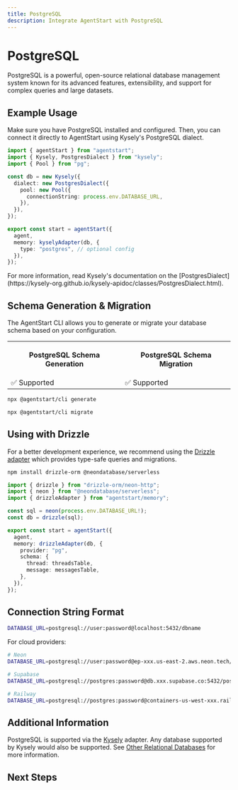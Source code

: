 ```yaml
---
title: PostgreSQL
description: Integrate AgentStart with PostgreSQL
---
```


# PostgreSQL

PostgreSQL is a powerful, open-source relational database management system known for its advanced features, extensibility, and support for complex queries and large datasets.

## Example Usage

Make sure you have PostgreSQL installed and configured. Then, you can connect it directly to AgentStart using Kysely's PostgreSQL dialect.

```ts title="lib/agent.ts"
import { agentStart } from "agentstart";
import { Kysely, PostgresDialect } from "kysely";
import { Pool } from "pg";

const db = new Kysely({
  dialect: new PostgresDialect({
    pool: new Pool({
      connectionString: process.env.DATABASE_URL,
    }),
  }),
});

export const start = agentStart({
  agent,
  memory: kyselyAdapter(db, {
    type: "postgres", // optional config
  }),
});
```

<Callout>
  For more information, read Kysely's documentation on the
  [PostgresDialect](https://kysely-org.github.io/kysely-apidoc/classes/PostgresDialect.html).
</Callout>

## Schema Generation & Migration

The AgentStart CLI allows you to generate or migrate your database schema based on your configuration.

<table>
  <tr className="border-b">
    <th>
      <p className="font-bold text-[16px] mb-1">PostgreSQL Schema Generation</p>
    </th>
    <th>
      <p className="font-bold text-[16px] mb-1">PostgreSQL Schema Migration</p>
    </th>
  </tr>
  <tr className="h-10">
    <td>✅ Supported</td>
    <td>✅ Supported</td>
  </tr>
</table>

```bash title="Schema Generation"
npx @agentstart/cli generate
```

```bash title="Schema Migration"
npx @agentstart/cli migrate
```

## Using with Drizzle

For a better development experience, we recommend using the [Drizzle adapter](/docs/databases/drizzle) which provides type-safe queries and migrations.

```bash
npm install drizzle-orm @neondatabase/serverless
```

```ts title="lib/agent.ts"
import { drizzle } from "drizzle-orm/neon-http";
import { neon } from "@neondatabase/serverless";
import { drizzleAdapter } from "agentstart/memory";

const sql = neon(process.env.DATABASE_URL!);
const db = drizzle(sql);

export const start = agentStart({
  agent,
  memory: drizzleAdapter(db, {
    provider: "pg",
    schema: {
      thread: threadsTable,
      message: messagesTable,
    },
  }),
});
```

## Connection String Format

```bash
DATABASE_URL=postgresql://user:password@localhost:5432/dbname
```

For cloud providers:

```bash
# Neon
DATABASE_URL=postgresql://user:password@ep-xxx.us-east-2.aws.neon.tech/neondb

# Supabase
DATABASE_URL=postgresql://postgres:password@db.xxx.supabase.co:5432/postgres

# Railway
DATABASE_URL=postgresql://postgres:password@containers-us-west-xxx.railway.app:5432/railway
```

## Additional Information

PostgreSQL is supported via the [Kysely](https://kysely.dev/) adapter. Any database supported by Kysely would also be supported. See [Other Relational Databases](/docs/databases/other-relational-databases) for more information.

## Next Steps

<Cards>
  <Card title="Drizzle Adapter" href="/docs/databases/drizzle" />
  <Card title="MySQL" href="/docs/databases/mysql" />
  <Card title="SQLite" href="/docs/databases/sqlite" />
</Cards>
